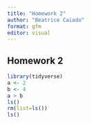 ```yaml
---
title: "Homework 2"
author: "Beatrice Caiado"
format: gfm
editor: visual
---
```


## Homework 2

```r
library(tidyverse)
a <- 2 
b <- 4 
a > b 
ls() 
rm(list=ls()) 
ls()
```
